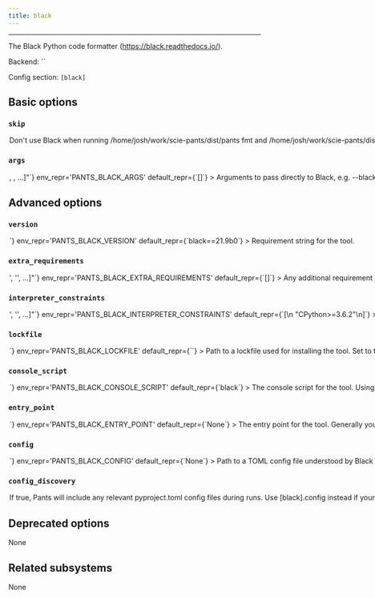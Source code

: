 ```yaml
---
title: black
---
```



---

The Black Python code formatter (https://black.readthedocs.io/).

Backend: <span className="color--primary">``</span>

Config section: <span className="color--primary">`[black]`</span>

<span className={styles.options}>

## Basic options

### `skip`

<Option
  cli_repr={`--[no-]black-skip`}
  env_repr='PANTS_BLACK_SKIP'
  default_repr={`False`}
>

Don&#x27;t use Black when running `/home/josh/work/scie-pants/dist/pants fmt` and `/home/josh/work/scie-pants/dist/pants lint`

</Option>

### `args`

<Option
  cli_repr={`--black-args="[<shell_str>, <shell_str>, ...]"`}
  env_repr='PANTS_BLACK_ARGS'
  default_repr={`[]`}
>

Arguments to pass directly to Black, e.g. `--black-args="--target-version=py37 --quiet"`

</Option>

## Advanced options

### `version`

<Option
  cli_repr={`--black-version=<str>`}
  env_repr='PANTS_BLACK_VERSION'
  default_repr={`black==21.9b0`}
>

Requirement string for the tool.

</Option>

### `extra_requirements`

<Option
  cli_repr={`--black-extra-requirements="['<str>', '<str>', ...]"`}
  env_repr='PANTS_BLACK_EXTRA_REQUIREMENTS'
  default_repr={`[]`}
>

Any additional requirement strings to use with the tool. This is useful if the tool allows you to install plugins or if you need to constrain a dependency to a certain version.

</Option>

### `interpreter_constraints`

<Option
  cli_repr={`--black-interpreter-constraints="['<str>', '<str>', ...]"`}
  env_repr='PANTS_BLACK_INTERPRETER_CONSTRAINTS'
  default_repr={`[\n  "CPython>=3.6.2"\n]`}
>

Python interpreter constraints for this tool.

</Option>

### `lockfile`

<Option
  cli_repr={`--black-lockfile=<str>`}
  env_repr='PANTS_BLACK_LOCKFILE'
  default_repr={`<default>`}
>

Path to a lockfile used for installing the tool.

Set to the string `<default>` to use a lockfile provided by Pants, so long as you have not changed the `--version` and `--extra-requirements` options, and the tool&#x27;s interpreter constraints are compatible with the default. Pants will error or warn if the lockfile is not compatible (controlled by `[python].invalid_lockfile_behavior`). See https://github.com/pantsbuild/pants/blob/release_2.8.1/src/python/pants/backend/python/lint/black/lockfile.txt for the default lockfile contents.

Set to the string `<none>` to opt out of using a lockfile. We do not recommend this, though, as lockfiles are essential for reproducible builds.

To use a custom lockfile, set this option to a file path relative to the build root, then run `./pants generate-lockfiles --resolve=black`.

Lockfile generation currently does not wire up the `[python-repos]` options. If lockfile generation fails, you can manually generate a lockfile, such as by using pip-compile or `pip freeze`. Set this option to the path to your manually generated lockfile. When manually maintaining lockfiles, set `[python].invalid_lockfile_behavior = 'ignore'`.

</Option>

### `console_script`

<Option
  cli_repr={`--black-console-script=<str>`}
  env_repr='PANTS_BLACK_CONSOLE_SCRIPT'
  default_repr={`black`}
>

The console script for the tool. Using this option is generally preferable to (and mutually exclusive with) specifying an --entry-point since console script names have a higher expectation of staying stable across releases of the tool. Usually, you will not want to change this from the default.

</Option>

### `entry_point`

<Option
  cli_repr={`--black-entry-point=<str>`}
  env_repr='PANTS_BLACK_ENTRY_POINT'
  default_repr={`None`}
>

The entry point for the tool. Generally you only want to use this option if the tool does not offer a --console-script (which this option is mutually exclusive with). Usually, you will not want to change this from the default.

</Option>

### `config`

<Option
  cli_repr={`--black-config=<file_option>`}
  env_repr='PANTS_BLACK_CONFIG'
  default_repr={`None`}
>

Path to a TOML config file understood by Black (https://github.com/psf/black#configuration-format).

Setting this option will disable `[black].config_discovery`. Use this option if the config is located in a non-standard location.

</Option>

### `config_discovery`

<Option
  cli_repr={`--[no-]black-config-discovery`}
  env_repr='PANTS_BLACK_CONFIG_DISCOVERY'
  default_repr={`True`}
>

If true, Pants will include any relevant pyproject.toml config files during runs.

Use `[black].config` instead if your config is in a non-standard location.

</Option>

## Deprecated options

None

## Related subsystems

None

</span>
